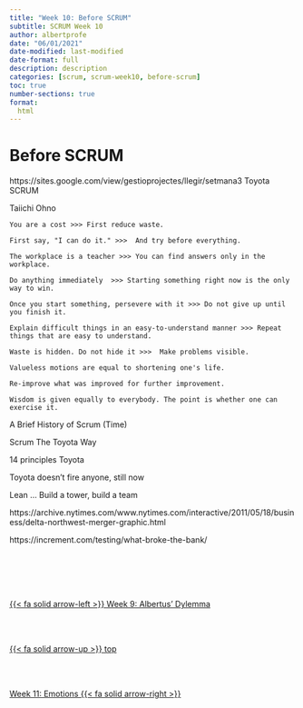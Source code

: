 ```yaml
---
title: "Week 10: Before SCRUM"
subtitle: SCRUM Week 10
author: albertprofe
date: "06/01/2021"
date-modified: last-modified
date-format: full
description: description
categories: [scrum, scrum-week10, before-scrum]
toc: true
number-sections: true
format:
  html
---
```


# Before SCRUM
https://sites.google.com/view/gestioprojectes/llegir/setmana3
Toyota SCRUM

Taiichi Ohno

    You are a cost >>> First reduce waste.

    First say, "I can do it." >>>  And try before everything.

    The workplace is a teacher >>> You can find answers only in the workplace.

    Do anything immediately  >>> Starting something right now is the only way to win.

    Once you start something, persevere with it >>> Do not give up until you finish it.

    Explain difficult things in an easy-to-understand manner >>> Repeat things that are easy to understand.

    Waste is hidden. Do not hide it >>>  Make problems visible.

    Valueless motions are equal to shortening one's life.

    Re-improve what was improved for further improvement.

    Wisdom is given equally to everybody. The point is whether one can exercise it.

A Brief History of Scrum (Time)

Scrum The Toyota Way

14 principles Toyota 

Toyota doesn't fire anyone, still now 

Lean ... Build a tower, build a team 




https://archive.nytimes.com/www.nytimes.com/interactive/2011/05/18/business/delta-northwest-merger-graphic.html

https://increment.com/testing/what-broke-the-bank/


<!--- navLinks -->
<br><br>
<div class=row>
<br>
<div class='column left previous'>
<br>
[{{< fa solid arrow-left >}} Week 9: Albertus' Dylemma](/scrum/scrum-week9.qmd)
<br>
</div>
<br>
<div class='column center'>
<br>
[{{< fa solid arrow-up >}} top](#top)
<br>
</div>
<br>
<div class='column right next'>
<br>
[Week 11: Emotions {{< fa solid arrow-right >}}](/scrum/scrum-week11.qmd)
<br>
</div>
<br>
</div>

